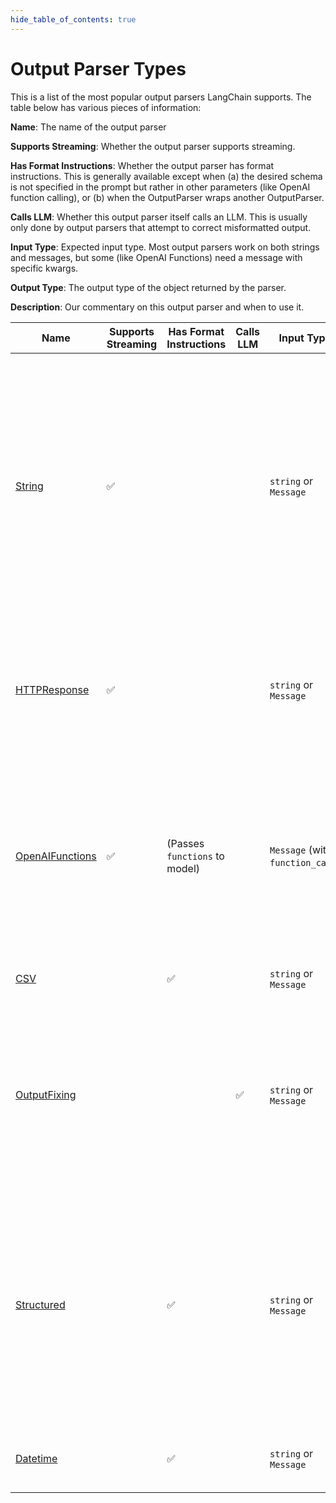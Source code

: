 ```yaml
---
hide_table_of_contents: true
---
```


# Output Parser Types

This is a list of the most popular output parsers LangChain supports. The table below has various pieces of information:

**Name**: The name of the output parser

**Supports Streaming**: Whether the output parser supports streaming.

**Has Format Instructions**: Whether the output parser has format instructions. This is generally available except when (a) the desired schema is not specified in the prompt but rather in other parameters (like OpenAI function calling), or (b) when the OutputParser wraps another OutputParser.

**Calls LLM**: Whether this output parser itself calls an LLM. This is usually only done by output parsers that attempt to correct misformatted output.

**Input Type**: Expected input type. Most output parsers work on both strings and messages, but some (like OpenAI Functions) need a message with specific kwargs.

**Output Type**: The output type of the object returned by the parser.

**Description**: Our commentary on this output parser and when to use it.

| Name                                | Supports Streaming | Has Format Instructions       | Calls LLM | Input Type                       | Output Type              | Description                                                                                                                                                                                                                      |
| ----------------------------------- | ------------------ | ----------------------------- | --------- | -------------------------------- | ------------------------ | -------------------------------------------------------------------------------------------------------------------------------------------------------------------------------------------------------------------------------- |
| [String](/docs/modules/model_io/output_parsers/types/string)                  | ✅                 |                               |           | `string` or `Message`            | `string`                 | Takes language model output (either an entire response or as a stream) and converts it into a string. This is useful for standardizing chat model and LLM output and makes working with chat model outputs much more convenient. |
| [HTTPResponse](/docs/modules/model_io/output_parsers/types/http_response)     | ✅                 |                               |           | `string` or `Message`            | `binary`                 | Allows you to stream LLM output properly formatted bytes a web [HTTP response](https://developer.mozilla.org/en-US/docs/Web/API/Response) for a variety of content types.                                                        |
| [OpenAIFunctions](/docs/modules/model_io/output_parsers/types/json_functions) | ✅                 | (Passes `functions` to model) |           | `Message` (with `function_call`) | JSON object              | Allows you to use OpenAI function calling to structure the return output. If you are using a model that supports function calling, this is generally the most reliable method.                                                   |
| [CSV](/docs/modules/model_io/output_parsers/types/csv)                        |                    | ✅                            |           | `string` or `Message`            | `string[]`               | Returns a list of comma separated values.                                                                                                                                                                                        |
| [OutputFixing](/docs/modules/model_io/output_parsers/types/output_fixing)     |                    |                               | ✅        | `string` or `Message`            |                          | Wraps another output parser. If that output parser errors, then this will pass the error message and the bad output to an LLM and ask it to fix the output.                                                                      |
| [Structured](/docs/modules/model_io/output_parsers/types/structured)          |                    | ✅                            |           | `string` or `Message`            | `Record<string, string>` | An output parser that returns structured information. It is less powerful than other output parsers since it only allows for fields to be strings. This can be useful when you are working with smaller LLMs.                    |
| [Datetime](/docs/modules/model_io/output_parsers/types/datetime)              |                    | ✅                            |           | `string` or `Message`            | `Date`                   | Parses response into a JavaScript date.                                                                                                                                                                                          |
